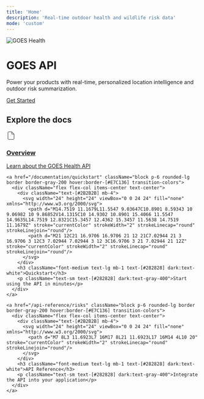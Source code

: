 ```yaml
---
title: 'Home'
description: 'Real-time outdoor health and wildlife risk data'
mode: 'custom'
---
```


<div className="max-w-full w-full py-10 lg:py-16 bg-[#2E2E2E] dark:bg-[#1E1E1E]">
  <div className="max-w-6xl mx-auto px-4">
    <div className="flex flex-col items-center text-center">
      <img src="/images/goes-icon-yellow.png" alt="GOES Health" className="h-16 mb-6" />
      <h1 className="text-3xl lg:text-5xl text-white mb-4">
        GOES API
      </h1>
      <p className="text-base lg:text-lg text-gray-300 mb-8 max-w-3xl">
        Power your products with real-time, personalized location intelligence and outdoor risk summarization.
      </p>
      <div className="flex flex-col sm:flex-row gap-4">
        <a href="/documentation/overview" className="inline-flex h-10 items-center justify-center rounded-lg bg-[#E7C136] px-6 font-medium text-black hover:bg-[#E7C136]/90">
          Get Started
        </a>
      </div>
    </div>
  </div>
</div>

<div className="max-w-6xl mx-auto px-4 py-16">
  <h2 className="text-xl mb-12 text-center">Explore the docs</h2>
  
  <div className="grid md:grid-cols-2 lg:grid-cols-3 gap-8">
    <a href="/documentation/overview" className="block p-6 rounded-lg border border-gray-200 hover:border-[#E7C136] transition-colors">
      <div className="flex flex-col items-center text-center">
        <div className="text-[#2B2B2B] mb-4">
          <svg width="24" height="24" viewBox="0 0 24 24" fill="none" xmlns="http://www.w3.org/2000/svg">
            <path d="M14 2H6C5.46957 2 4.96086 2.21071 4.58579 2.58579C4.21071 2.96086 4 3.46957 4 4V20C4 20.5304 4.21071 21.0391 4.58579 21.4142C4.96086 21.7893 5.46957 22 6 22H18C18.5304 22 19.0391 21.7893 19.4142 21.4142C19.7893 21.0391 20 20.5304 20 20V8L14 2Z" stroke="currentColor" strokeWidth="2" strokeLinecap="round" strokeLinejoin="round"/>
            <path d="M14 2V8H20" stroke="currentColor" strokeWidth="2" strokeLinecap="round" strokeLinejoin="round"/>
          </svg>
        </div>
        <h3 className="font-medium text-lg mb-1 text-[#282828] dark:text-white">Overview</h3>
        <p className="text-sm text-[#282828] dark:text-gray-400">Learn about the GOES Health API</p>
      </div>
    </a>

    <a href="/documentation/quickstart" className="block p-6 rounded-lg border border-gray-200 hover:border-[#E7C136] transition-colors">
      <div className="flex flex-col items-center text-center">
        <div className="text-[#2B2B2B] mb-4">
          <svg width="24" height="24" viewBox="0 0 24 24" fill="none" xmlns="http://www.w3.org/2000/svg">
            <path d="M14.7519 11.1679L11.5547 9.03647C10.8901 8.59343 10 9.06982 10 9.86852V14.1315C10 14.9302 10.8901 15.4066 11.5547 14.9635L14.7519 12.8321C15.3457 12.4362 15.3457 11.5638 14.7519 11.1679Z" stroke="currentColor" strokeWidth="2" strokeLinecap="round" strokeLinejoin="round"/>
            <path d="M21 12C21 16.9706 16.9706 21 12 21C7.02944 21 3 16.9706 3 12C3 7.02944 7.02944 3 12 3C16.9706 3 21 7.02944 21 12Z" stroke="currentColor" strokeWidth="2" strokeLinecap="round" strokeLinejoin="round"/>
          </svg>
        </div>
        <h3 className="font-medium text-lg mb-1 text-[#282828] dark:text-white">Quickstart</h3>
        <p className="text-sm text-[#282828] dark:text-gray-400">Start using the API in minutes</p>
      </div>
    </a>

    <a href="/api-reference/risks" className="block p-6 rounded-lg border border-gray-200 hover:border-[#E7C136] transition-colors">
      <div className="flex flex-col items-center text-center">
        <div className="text-[#2B2B2B] mb-4">
          <svg width="24" height="24" viewBox="0 0 24 24" fill="none" xmlns="http://www.w3.org/2000/svg">
            <path d="M7 8L3 11.6923L7 16M17 8L21 11.6923L17 16M14 4L10 20" stroke="currentColor" strokeWidth="2" strokeLinecap="round" strokeLinejoin="round"/>
          </svg>
        </div>
        <h3 className="font-medium text-lg mb-1 text-[#282828] dark:text-white">API Reference</h3>
        <p className="text-sm text-[#282828] dark:text-gray-400">Integrate the API into your application</p>
      </div>
    </a>
  </div>
</div>
